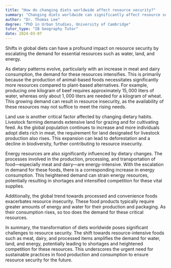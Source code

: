 ```yaml
---
title: "How do changing diets worldwide affect resource security?"
summary: "Changing diets worldwide can significantly affect resource security by increasing demand for water, land, and energy resources."
author: "Dr. Thomas Lee"
degree: "PhD in Urban Studies, University of Cambridge"
tutor_type: "IB Geography Tutor"
date: 2024-03-07
---
```


Shifts in global diets can have a profound impact on resource security by escalating the demand for essential resources such as water, land, and energy.

As dietary patterns evolve, particularly with an increase in meat and dairy consumption, the demand for these resources intensifies. This is primarily because the production of animal-based foods necessitates significantly more resources compared to plant-based alternatives. For example, producing one kilogram of beef requires approximately $15,000$ liters of water, whereas only about $1,000$ liters are needed for a kilogram of wheat. This growing demand can result in resource insecurity, as the availability of these resources may not suffice to meet the rising needs.

Land use is another critical factor affected by changing dietary habits. Livestock farming demands extensive land for grazing and for cultivating feed. As the global population continues to increase and more individuals adopt diets rich in meat, the requirement for land designated for livestock production also rises. This expansion can lead to deforestation and a decline in biodiversity, further contributing to resource insecurity.

Energy resources are also significantly influenced by dietary changes. The processes involved in the production, processing, and transportation of food—especially meat and dairy—are energy-intensive. With the escalation in demand for these foods, there is a corresponding increase in energy consumption. This heightened demand can strain energy resources, potentially resulting in shortages and intensified competition for these vital supplies.

Additionally, the global trend towards processed and convenience foods exacerbates resource insecurity. These food products typically require greater amounts of energy and water for their production and packaging. As their consumption rises, so too does the demand for these critical resources.

In summary, the transformation of diets worldwide poses significant challenges to resource security. The shift towards resource-intensive foods such as meat, dairy, and processed items amplifies the demand for water, land, and energy, potentially leading to shortages and heightened competition for these resources. This underscores the urgent need for sustainable practices in food production and consumption to ensure resource security for the future.
    